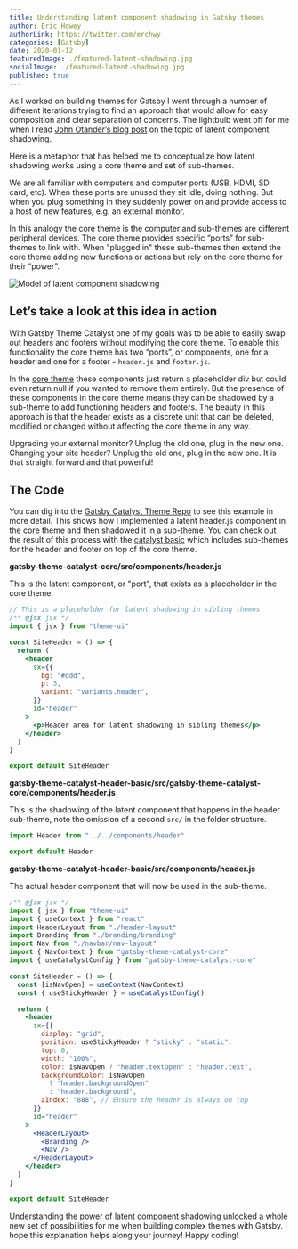 ```yaml
---
title: Understanding latent component shadowing in Gatsby themes
author: Eric Howey
authorLink: https://twitter.com/erchwy
categories: [Gatsby]
date: 2020-01-12
featuredImage: ./featured-latent-shadowing.jpg
socialImage: ./featured-latent-shadowing.jpg
published: true
---
```


As I worked on building themes for Gatsby I went through a number of different iterations trying to find an approach that would allow for easy composition and clear separation of concerns. The lightbulb went off for me when I read [John Otander’s blog post](https://johno.com/latent-component-shadowing) on the topic of latent component shadowing.

Here is a metaphor that has helped me to conceptualize how latent shadowing works using a core theme and set of sub-themes.

We are all familiar with computers and computer ports (USB, HDMI, SD card, etc). When these ports are unused they sit idle, doing nothing. But when you plug something in they suddenly power on and provide access to a host of new features, e.g. an external monitor.

In this analogy the core theme is the computer and sub-themes are different peripheral devices. The core theme provides specific “ports” for sub-themes to link with. When "plugged in" these sub-themes then extend the core theme adding new functions or actions but rely on the core theme for their “power”.

![Model of latent component shadowing](./model-latent-shadowing.png "Model of latent component shadowing")

## Let’s take a look at this idea in action

With Gatsby Theme Catalyst one of my goals was to be able to easily swap out headers and footers without modifying the core theme. To enable this functionality the core theme has two “ports”, or components, one for a header and one for a footer - `header.js` and `footer.js`.

In the [core theme](https://gatsby-starter-catalyst-core.netlify.com/) these components just return a placeholder div but could even return null if you wanted to remove them entirely. But the presence of these components in the core theme means they can be shadowed by a sub-theme to add functioning headers and footers. The beauty in this approach is that the header exists as a discrete unit that can be deleted, modified or changed without affecting the core theme in any way.

Upgrading your external monitor? Unplug the old one, plug in the new one. Changing your site header? Unplug the old one, plug in the new one. It is that straight forward and that powerful!

## The Code

You can dig into the [Gatsby Catalyst Theme Repo](https://github.com/ehowey/gatsby-theme-catalyst) to see this example in more detail. This shows how I implemented a latent header.js component in the core theme and then shadowed it in a sub-theme. You can check out the result of this process with the [catalyst basic](https://gatsby-starter-catalyst-basic.netlify.com/) which includes sub-themes for the header and footer on top of the core theme.

**gatsby-theme-catalyst-core/src/components/header.js**

This is the latent component, or "port", that exists as a placeholder in the core theme.

```jsx
// This is a placeholder for latent shadowing in sibling themes
/** @jsx jsx */
import { jsx } from "theme-ui"

const SiteHeader = () => {
  return (
    <header
      sx={{
        bg: "#ddd",
        p: 3,
        variant: "variants.header",
      }}
      id="header"
    >
      <p>Header area for latent shadowing in sibling themes</p>
    </header>
  )
}

export default SiteHeader
```

**gatsby-theme-catalyst-header-basic/src/gatsby-theme-catalyst-core/components/header.js**

This is the shadowing of the latent component that happens in the header sub-theme, note the omission of a second `src/` in the folder structure.

```jsx
import Header from "../../components/header"

export default Header
```

**gatsby-theme-catalyst-header-basic/src/components/header.js**

The actual header component that will now be used in the sub-theme.

```jsx
/** @jsx jsx */
import { jsx } from "theme-ui"
import { useContext } from "react"
import HeaderLayout from "./header-layout"
import Branding from "./branding/branding"
import Nav from "./navbar/nav-layout"
import { NavContext } from "gatsby-theme-catalyst-core"
import { useCatalystConfig } from "gatsby-theme-catalyst-core"

const SiteHeader = () => {
  const [isNavOpen] = useContext(NavContext)
  const { useStickyHeader } = useCatalystConfig()

  return (
    <header
      sx={{
        display: "grid",
        position: useStickyHeader ? "sticky" : "static",
        top: 0,
        width: "100%",
        color: isNavOpen ? "header.textOpen" : "header.text",
        backgroundColor: isNavOpen
          ? "header.backgroundOpen"
          : "header.background",
        zIndex: "888", // Ensure the header is always on top
      }}
      id="header"
    >
      <HeaderLayout>
        <Branding />
        <Nav />
      </HeaderLayout>
    </header>
  )
}

export default SiteHeader
```

Understanding the power of latent component shadowing unlocked a whole new set of possibilities for me when building complex themes with Gatsby. I hope this explanation helps along your journey! Happy coding!
